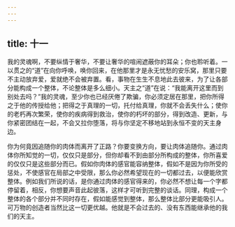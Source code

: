 ```yaml
---
---
---
```

title: 十一
---

我的灵魂啊，不要纵情于奢华，不要让奢华的喧闹遮蔽你的耳朵；你也聆听着。一以贯之的“道”在向你呼唤，唤你回来，在他那里才是永无忧愁的安乐窝，那里只要不主动放弃爱，爱就绝不会被弃置。看，事物在生生不息地此去彼来，为了让各部分能构成一个整体，不论整体是多么细小。天主之“道”在说：“我能离开这里而到别处去吗？”我的灵魂，至少你也已经厌倦了欺骗，你必须定居在那里，把你所得之于他的传授给他；把得之于真理的一切，托付给真理，你就不会丢失什么；使你的老朽再次繁荣，使你的疾病得到救治，使你的朽坏的部分，得到改造、更新，与你紧密团结在一起，不会又拉你堕落，将与你坚定不移地站到永恒不变的天主身边。

你为何竟因追随你的肉体而离开了正路？你要变换方向，要让肉体追随你。通过肉体你所知觉的一切，仅仅只是部分，但你却看不到由部分所构成的整体，你所喜爱的仅仅只是这些部分而已。假如你肉体的感官能容纳整体，假如不是因为你所受的惩处，不使感官在局部之中受限，那么你必然希望现在的一切都过去，以便能欣赏整体。例如我们所说的话，是你通过肉体的感官得来的，你必然不想让每一个字都停留着，相反，你想要声音此起彼落，这样才可听到完整的谈话。同理，构成一个整体的各个部分并不同时存在，假如能感觉到整体，那么整体比部分更能吸引人。可万物的创造者当然比这一切更优越。他就是不会过去的、没有东西能继承他的我们的天主。